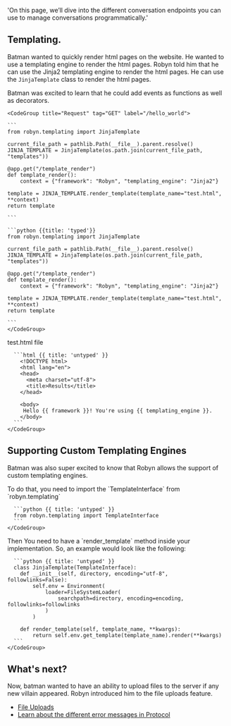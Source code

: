   'On this page, we’ll dive into the different conversation endpoints you can use to manage conversations programmatically.'



## Templating.

Batman wanted to quickly render html pages on the website. He wanted to use a templating engine to render the html pages. Robyn told him that he can use the Jinja2 templating engine to render the html pages. He can use the `JinjaTemplate` class to render the html pages.


<Row>
<Col>
Batman was excited to learn that he could add events as functions as well as decorators.
</Col>
  <Col sticky>

    <CodeGroup title="Request" tag="GET" label="/hello_world">

    ```
    from robyn.templating import JinjaTemplate

    current_file_path = pathlib.Path(__file__).parent.resolve()
    JINJA_TEMPLATE = JinjaTemplate(os.path.join(current_file_path, "templates"))

    @app.get("/template_render")
    def template_render():
        context = {"framework": "Robyn", "templating_engine": "Jinja2"}

    template = JINJA_TEMPLATE.render_template(template_name="test.html", **context)
    return template

    ```

    ```python {{title: 'typed'}}
    from robyn.templating import JinjaTemplate

    current_file_path = pathlib.Path(__file__).parent.resolve()
    JINJA_TEMPLATE = JinjaTemplate(os.path.join(current_file_path, "templates"))

    @app.get("/template_render")
    def template_render():
        context = {"framework": "Robyn", "templating_engine": "Jinja2"}

    template = JINJA_TEMPLATE.render_template(template_name="test.html", **context)
    return template

    ```
    </CodeGroup>
  </Col>
</Row>
<Row>

  <Col>
  test.html file
  </Col>
  <Col sticky>
    <CodeGroup title="Request" tag="GET" label="/hello_world">

      ```html {{ title: 'untyped' }}
        <!DOCTYPE html>
        <html lang="en">
        <head>
          <meta charset="utf-8">
          <title>Results</title>
        </head>

        <body>
         Hello {{ framework }}! You're using {{ templating_engine }}.
        </body>
      ```
    </CodeGroup>
  </Col>
</Row>


## Supporting Custom Templating Engines

Batman was also super excited to know that Robyn allows the support of custom templating engines.

<Row>
<Col>
To do that, you need to import the `TemplateInterface` from `robyn.templating`
</Col>
  <Col sticky>
    <CodeGroup title="Request" tag="GET" label="/hello_world">

      ```python {{ title: 'untyped' }}
      from robyn.templating import TemplateInterface
      ```
    </CodeGroup>
  </Col>
</Row>


<Row>
<Col>
Then You need to have a `render_template` method inside your implementation. So, an example would look like the following:
</Col>
  <Col sticky>
    <CodeGroup title="Request" tag="GET" label="/hello_world">

      ```python {{ title: 'untyped' }}
      class JinjaTemplate(TemplateInterface):
        def __init__(self, directory, encoding="utf-8", followlinks=False):
            self.env = Environment(
                loader=FileSystemLoader(
                    searchpath=directory, encoding=encoding, followlinks=followlinks
                )
            )

        def render_template(self, template_name, **kwargs):
            return self.env.get_template(template_name).render(**kwargs)
      ```
    </CodeGroup>
  </Col>
</Row>



## What's next?

Now, batman wanted to have an ability to upload files to the server if any new villain appeared. Robyn introduced him to the file uploads feature. 

- [File Uploads](/documentation/api_reference/file-uploads)
- [Learn about the different error messages in Protocol](/errors)


